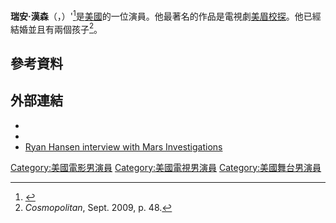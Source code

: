 {{Infobox person
| name = 瑞安·漢森
| image = Ryan Hansen by Gage Skidmore.jpg
| caption = 
| birth_date = {{Birth date and age|mf=yes|1981|7|5}}
| birth_place = {{USA}}[[芳泉谷_(加利福尼亚州)|芳泉谷]]
| residence = 
| occupation = 演员
| years_active = 2001年至今
| spouse = {{marriage|Amy Russell|2004}}
| children = 3
}}

'''瑞安·漢森'''（'''{{lang-en|Ryan Hansen}}'''，{{bd|1981年|7月5日|catIdx=Hansen, Ryan}}）'<ref>{{cite web |url=http://search.ancestry.com/cgi-bin/sse.dll?indiv=1&db=cabirth1905&rank=1&new=1&MSAV=0&msT=1&gss=angs-d&gsfn=Ryan&gsln=Hansen&uidh=fk7&pcat=BMD_BIRTH&fh=59&h=15479813&recoff=6+8&fsk=BEEL4GsIgAAUfwCL3yM-61-&bsk=&pgoff=&ml_rpos=60 |title=California Birth Index, 1905-1995 |publisher=Ancestry.com |access-date=2015-07-05 |archive-date=2012-12-27 |archive-url=https://web.archive.org/web/20121227010646/http://search.ancestry.com/cgi-bin/sse.dll?indiv=1&db=cabirth1905&rank=1&new=1&MSAV=0&msT=1&gss=angs-d&gsfn=Ryan&gsln=Hansen&uidh=fk7&pcat=BMD_BIRTH&fh=59&h=15479813&recoff=6+8&fsk=BEEL4GsIgAAUfwCL3yM-61-&bsk=&pgoff=&ml_rpos=60 |dead-url=no }}</ref>是[[美國|美國]]的一位演員。他最著名的作品是電視劇[[美眉校探|美眉校探]]。他已經結婚並且有兩個孩子<ref>''Cosmopolitan'', Sept. 2009, p. 48.</ref>。

==參考資料==
{{reflist}}
==外部連結==
* {{IMDb name|1218621}}
* {{Twitter|hiryanhansen}}
* [http://www.marsinvestigations.net/interviews/ryanhansen.php Ryan Hansen interview with Mars Investigations] {{Wayback|url=http://www.marsinvestigations.net/interviews/ryanhansen.php |date=20060726112126 }}
{{Authority control}}

{{DEFAULTSORT: Hansen, Ryan}}
[[Category:美國電影男演員|Category:美國電影男演員]]
[[Category:美國電視男演員|Category:美國電視男演員]]
[[Category:美國舞台男演員|Category:美國舞台男演員]]